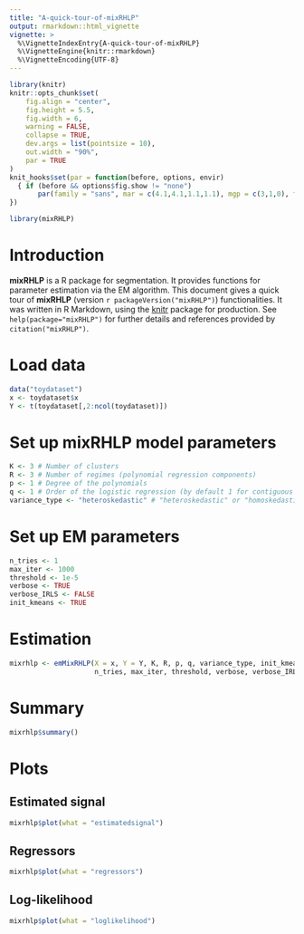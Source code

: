 ```yaml
---
title: "A-quick-tour-of-mixRHLP"
output: rmarkdown::html_vignette
vignette: >
  %\VignetteIndexEntry{A-quick-tour-of-mixRHLP}
  %\VignetteEngine{knitr::rmarkdown}
  %\VignetteEncoding{UTF-8}
---
```


```r
library(knitr)
knitr::opts_chunk$set(
	fig.align = "center",
	fig.height = 5.5,
	fig.width = 6,
	warning = FALSE,
	collapse = TRUE,
	dev.args = list(pointsize = 10),
	out.width = "90%",
	par = TRUE
)
knit_hooks$set(par = function(before, options, envir)
  { if (before && options$fig.show != "none") 
       par(family = "sans", mar = c(4.1,4.1,1.1,1.1), mgp = c(3,1,0), tcl = -0.5)
})
```

```r
library(mixRHLP)
```

# Introduction

**mixRHLP** is a R package for segmentation. It provides functions for 
parameter estimation via the EM algorithm. This document gives a quick tour of
**mixRHLP** (version `r packageVersion("mixRHLP")`) functionalities. It was 
written in R Markdown, using the [knitr](https://cran.r-project.org/package=knitr)
package for production.
See `help(package="mixRHLP")` for further details and references provided by `citation("mixRHLP")`.

# Load data

```r
data("toydataset")
x <- toydataset$x
Y <- t(toydataset[,2:ncol(toydataset)])
```

# Set up mixRHLP model parameters

```r
K <- 3 # Number of clusters
R <- 3 # Number of regimes (polynomial regression components)
p <- 1 # Degree of the polynomials
q <- 1 # Order of the logistic regression (by default 1 for contiguous segmentation)
variance_type <- "heteroskedastic" # "heteroskedastic" or "homoskedastic" model
```

# Set up EM parameters

```r
n_tries <- 1
max_iter <- 1000
threshold <- 1e-5
verbose <- TRUE
verbose_IRLS <- FALSE
init_kmeans <- TRUE
```

# Estimation

```r
mixrhlp <- emMixRHLP(X = x, Y = Y, K, R, p, q, variance_type, init_kmeans, 
                     n_tries, max_iter, threshold, verbose, verbose_IRLS)
```

# Summary

```r
mixrhlp$summary()
```

# Plots

## Estimated signal

```r
mixrhlp$plot(what = "estimatedsignal")
```

## Regressors

```r
mixrhlp$plot(what = "regressors")
```

## Log-likelihood

```r
mixrhlp$plot(what = "loglikelihood")
```
